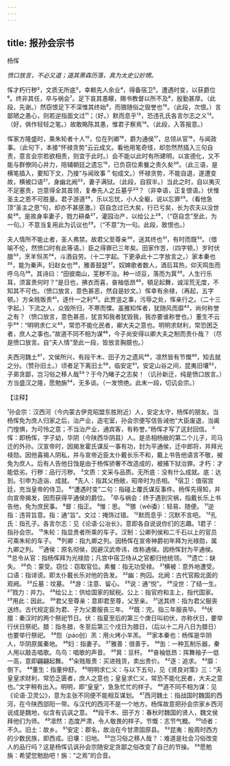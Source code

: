 ```yaml
---
---
---
```

title: 报孙会宗书
---



杨恽

*愤口放言，不必又道；道其萧森历落，真为太史公妙甥。*

恽才朽行秽²，文质无所底³，幸赖先人余业⁴，得备宿卫⁵。遭遇时变，以获爵位⁶。终非其任，卒与祸会⁷。足下哀其愚矇，赐书教督以所不及⁸，殷勤甚厚。（此段，先谢。）然窃恨足下不深惟其终始⁹，而猥随俗之毁誉也¹⁰。（此段，次恨。）言鄙陋之愚心，则若逆指面文过¹¹；（好。）默而息乎¹²，恐违孔氏各言尔志之义¹³。（好，俱作轻轻之笔。）故敢略陈其愚，惟君子察焉¹⁴。（此段，入答报意。）

恽家方隆盛时，乘朱轮者十人¹⁵，位在列卿¹⁶，爵为通侯¹⁷，总领从官¹⁸，与闻政事。（此句下，本接“怀禄贪势”云云成文。看他用笔奇怪，却忽然然插入三句自责，意言会宗若欲相责，则宜于此时。）会不能以此时有所建明，以宣德化，又不能与群僚同心并力，陪辅朝廷之遗忘¹⁹，已负窃位素餐之责久矣²⁰。（此三语，是横笔插入，要知下文，乃接“与闻玫事＂旬成文。）怀禄贪势，不能自退，遂遭变故，横被口语²¹，身幽北阙²²，妻子满狱。（此段，自叙半。）当此之时，自以夷灭不足塞责，岂意得全其首领，复奉先人之丘墓乎²³？（非幸语，正复恨语。）伏惟圣主之恩不可胜量。君子游道²⁴，乐以忘忧，小人全躯，说以忘罪²⁵。（看他急顶“圣主之恩”句，却亦不甚感激。）窃自念过已大矣，行已亏矣，长为农夫以没世矣²⁶。是故身率妻子，戮力耕桑²⁷，灌园治产，以给公上²⁸，（“窃自念”至此，为一句。）不意当复用此为讥议也²⁹。（“不意”为一句。此段，致恨也。）

夫人情所不能止者，圣人弗禁。故君父至尊亲³⁰，送其终也³¹，有时而既³²。（借喻不伦，然愤口时有此等语。）臣之得罪已三年矣。田家作苦，（四字顿。）岁时伏腊³³，烹羊炰羔³⁴，斗酒自劳。（十二字起。下更承此十二字放言之。）家本秦也³⁵，能为秦声。妇赵女也³⁶，雅善鼓瑟³⁷。奴婢歌者数人，酒后耳热，仰天鸣缶而呼乌乌³⁸。其诗曰：“田彼南山，芜秽不治。种一顷豆，落而为萁³⁹。人生行乐耳，须富贵何时？”是日也，拂衣而喜，奋袖低昂⁴⁰，頓足起舞，诚淫荒无度，不知其不可也。（愤口放言，意色甚恶，然自是妙文。）恽幸有余禄，（再起，五字顿。）方籴贱贩责⁴¹，逐什一之利⁴²。此贾竖之事，污辱之处，恽亲行之。（二十三字起。）下流之人，众毁所归，不寒而慄。虽雅知恽者，犹随风而靡⁴³，尚何称誉之有？（愤口放言，意色甚恶，犹言知我者犹毁我，我亦要谁称誉也。）董生不云乎⁴⁴：“明明求仁义⁴⁵，常恐不能化民者，卿大夫之意也。明明求财利，常恐困乏者，庶人之事也。”故道不同不相为谋⁴⁶，今子尚安得以卿大夫之制而责仆哉？（尽是愤口放言。自“夫人情”至此一段，皆放言胸臆也。）

夫西河魏土⁴⁷，文侯所兴，有段干木、田子方之遗风⁴⁸，凛然皆有节慨⁴⁹，知去就之分。（赞孙旧土。）顷者足下离旧土⁵⁰，临安定⁵¹。安定山谷之间，昆夷旧壤⁵²，子弟贪鄙，岂习俗之移人哉⁵³？于今乃睹子之志矣！（讥孙新迁，纯是愤口放言。）方当盛汉之隆，愿勉旃⁵⁴，无多谈。（一发愤绝。此末一段，切讥会宗。）

【注释】

¹孙会宗：汉西河（今内蒙古伊克昭盟东胜附近）人，安定太守，杨恽的朋友。当杨恽免为庶人归家之后，治产业，造宅室，孙会宗便写信告诫他“大臣废退，当阖门惶惧，为可怜之意；不当治产业，通宾客，有称誉。”杨恽才写了这封回信。
²恽：即杨恽，字子幼，华阴（今陕西华阴县）人。是丞相杨敝的第二个儿子，司马迁的外孙。汉宣帝时，因揭发霍氏谋反一事有功，封为平通侯，迁中郎将，并拜光禄勋。因他喜揭人阴私，并与宣帝近臣太仆戴长乐不和，戴上书告他语言不敬，被免为庶人。后有人告他日蚀是由于杨恽骄奢不改造成的，被捕下狱治罪。才朽：才能低劣。行秽：品行污秽。
³文质：文采与品质。无所底：没有什么成就。底：达到。引申为造诣、成就。
⁴先人：指其父杨敞，昭帝时为丞相。
⁵宿卫：值宿宫廷，充当皇帝的侍卫。
⁶“遭遇时变”二句：指碰上覆氏谋反事件。杨恽先得知，并向宣帝揭发，因而获得平通侯的爵位。
⁷卒与祸会：终于遇到灾祸，指戴长乐上书告他，免为庶民事。
⁸督：指正。
⁹惟：思。
¹⁰猥（wěi委）：轻易、随便。
¹¹逆指：违背旨意。指：通“旨”。文过：掩饰过错。
¹²默而息乎：沉默不言吧。
¹³孔氏：指孔子。各言尔志：见《论语·公冶长》，意即各自说说你们的志趣。1君子：指孙会宗。
¹⁵朱轮：指显贵者所乘的车子。汉制：公卿列侯和二千石以上的官员可乘朱轮的车子。
¹⁶列卿：指九卿之列。因杨恽在宣帝神爵初年拜为光禄勋，属九卿之列。
¹⁷通侯：原名彻侯，因避汉武帝讳，改称通侯。因杨恽封为平通侯。
¹⁸总令从官：指杨恽拜为光禄勋；凡宫中宿卫侍从之官都归他统领。
¹⁹遗亡：缺失。
²⁰负：蒙受。窃位：窃取官位。素餐：指无功受禄。
²¹横被：意外地遭受。口语：指诽谤。即太仆戴长乐对他的告发。
²²幽：拘囚。北阙：古代官殿北面的观阙。
²³丘墓：坟墓。
²⁴游：注意、留心。
²⁵说：通“悦”。
²⁶没世：了结一生。
²⁷戮力：并力。
²⁸给公上：供给国家的赋税。公上：指官府和主上，指代国家。
²⁹用此：因此。
³⁰君父至尊亲：意即君至尊，父至亲。
³¹送其终：指为君父服丧送终。古代规定臣为君、子为父要服丧三年。
³²既：完。指三年服丧毕。
³³伏腊：秦汉时的两个祭祀节日。伏：指夏至后的第三个庚日叫初伏，亦称伏日，要举行伏日祭祀。腊：指冬腊，冬至后第三个戌日为腊日，（后以十二月八日为腊日）也要举行祭祀。
³⁴怨（páo创）羔：用火烤小羊羔。
³⁵家本秦也：杨恽是华阴人，华阴原属秦地。
³⁶妇：指妻子。
³⁷雅善：很善于。
³⁸缶：一种瓦制乐器，秦人用以敲击唱歌。鸟鸟：唱歌的声音。
³⁹萁：豆秆。
⁴⁰奋袖低昂：挥舞袖子一低一高，意即翩翩起舞。
⁴¹籴贱贩贵：买进贱货，卖出贵价。
⁴²逐：追求。
⁴³靡：倒下。
⁴⁴董生：指董仲舒。
⁴⁵明明求仁义：与以下五句，见《贤良对策》三：“夫皇皇求财利，常恐乏匮者，庶人之意也；皇皇求仁义，常恐不能化民者，大夫之意也。”文字稍有出入。明明，即“皇皇”，急急忙忙的样子。
⁴⁶道不同不相为谋：见《论语·卫灵公》，意为主张不同便不能相互谋划。
⁴⁷西河魏土：指战国时魏国的西河，在今陕西郃阳一带。与汉代的西河不是一个地方。杨恽故意把孙会宗家乡西河
说成是魏地，似含有讥讽之意。
⁴⁸段干木、田子方：春秋时魏国的贤人，魏文侯拜他们为师。
⁴⁹凛然：态度严肃，令人敬畏的样子。节慨：志节气概。
⁵⁰顷者：不久。旧土：故乡。
⁵¹安定：郡名，故治在今甘肃固原县。
⁵²昆夷：殷周时西方的少数民族，即西戎。旧壤：旧地。
⁵³岂习俗之移人哉？：难道是社会习俗改变人的品行吗？这是杨恽讥讽孙会宗随安定贪鄙之俗改变了自己的节操。
⁵⁴愿勉旃：希望您勉励吧！旃：“之焉”的合音。